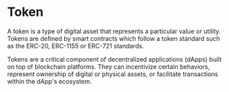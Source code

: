 # Token

A token is a type of digital asset that represents a particular value or utility. Tokens are defined by smart contracts which follow a token standard such as the ERC-20, ERC-1155 or ERC-721 standards.

Tokens are a critical component of decentralized applications (dApps) built on top of blockchain platforms. They can incentivize certain behaviors, represent ownership of digital or physical assets, or facilitate transactions within the dApp's ecosystem.
